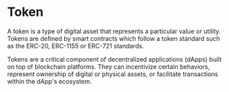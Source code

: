 # Token

A token is a type of digital asset that represents a particular value or utility. Tokens are defined by smart contracts which follow a token standard such as the ERC-20, ERC-1155 or ERC-721 standards.

Tokens are a critical component of decentralized applications (dApps) built on top of blockchain platforms. They can incentivize certain behaviors, represent ownership of digital or physical assets, or facilitate transactions within the dApp's ecosystem.
